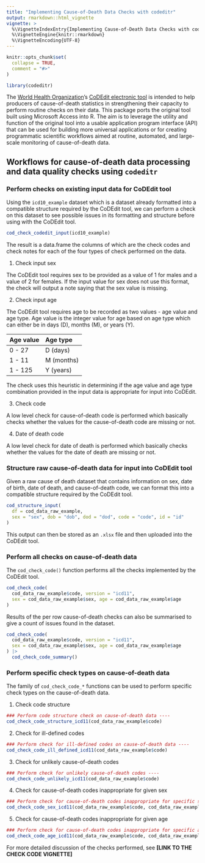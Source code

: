 ```yaml
---
title: "Implementing Cause-of-Death Data Checks with codeditr"
output: rmarkdown::html_vignette
vignette: >
  %\VignetteIndexEntry{Implementing Cause-of-Death Data Checks with codeditr}
  %\VignetteEngine{knitr::rmarkdown}
  %\VignetteEncoding{UTF-8}
---
```


```r
knitr::opts_chunk$set(
  collapse = TRUE,
  comment = "#>"
)
```

```r
library(codeditr)
```

The [World Health Organization](https://www.who.int/)'s [CoDEdit electronic tool](https://www.who.int/standards/classifications/classification-of-diseases/services/codedit-tool) is intended to help producers of cause-of-death statistics in strengthening their capacity to perform routine checks on their data. This package ports the original tool built using Microsoft Access into R. The aim is to leverage the utility and function of the original tool into a usable application program interface (API) that can be used for building more universal applications or for creating programmatic scientific workflows aimed at routine, automated, and large-scale monitoring of cause-of-death data.

## Workflows for cause-of-death data processing and data quality checks using `codeditr`

### Perform checks on existing input data for CoDEdit tool

Using the `icd10_example` dataset which is a dataset already formatted into a compatible structure required by the CoDEdit tool, we can perform a check on this dataset to see possible issues in its formatting and structure before using with the CoDEdit tool.

```r
cod_check_codedit_input(icd10_example)
```

The result is a data.frame the columns of which are the check codes and check notes for each of the four types of check performed on the data.

1. Check input sex

The CoDEdit tool requires sex to be provided as a value of 1 for males and a value of 2 for females. If the input value for sex does not use this format, the check will output a note saying that the sex value is missing.

2. Check input age

The CoDEdit tool requires age to be recorded as two values - age value and age type. Age value is the integer value for age based on age type which can either be in days (D), months (M), or years (Y).

Age value | Age type
:--- | :---
0 - 27 | D (days)
1 - 11 | M (months)
1 - 125 | Y (years)

The check uses this heuristic in determining if the age value and age type combination provided in the input data is appropriate for input into CoDEdit.

3. Check code

A low level check for cause-of-death code is performed which basically checks whether the values for the cause-of-death code are missing or not.

4. Date of death code

A low level check for date of death is performed which basically checks whether the values for the date of death are missing or not.

### Structure raw cause-of-death data for input into CoDEdit tool

Given a raw cause of death dataset that contains information on sex, date of birth, date of death, and cause-of-death code, we can format this into a compatible structure required by the CoDEdit tool.

```r
cod_structure_input(
  df = cod_data_raw_example, 
  sex = "sex", dob = "dob", dod = "dod", code = "code", id = "id"
)
```

This output can then be stored as an `.xlsx` file and then uploaded into the CoDEdit tool.

### Perform all checks on cause-of-death data

The `cod_check_code()` function performs all the checks implemented by the CoDEdit tool.

```r
cod_check_code(
  cod_data_raw_example$code, version = "icd11", 
  sex = cod_data_raw_example$sex, age = cod_data_raw_example$age
)
```

Results of the per row cause-of-death checks can also be summarised to give a count of issues found in the dataset.

```r
cod_check_code(
  cod_data_raw_example$code, version = "icd11", 
  sex = cod_data_raw_example$sex, age = cod_data_raw_example$age
) |>
  cod_check_code_summary()
```

### Perform specific check types on cause-of-death data

The family of `cod_check_code_*` functions can be used to perform specific check types on the cause-of-death data.

1. Check code structure

```r
### Perform code structure check on cause-of-death data ----
cod_check_code_structure_icd11(cod_data_raw_example$code)
```

2. Check for ill-defined codes

```r
### Perform check for ill-defined codes on cause-of-death data ----
cod_check_code_ill_defined_icd11(cod_data_raw_example$code)
```

3. Check for unlikely cause-of-death codes

```r
### Perform check for unlikely cause-of-death codes ----
cod_check_code_unlikely_icd11(cod_data_raw_example$code)
```

4. Check for cause-of-death codes inappropriate for given sex

```r
### Perform check for cause-of-death codes inappropriate for specific sex ----
cod_check_code_sex_icd11(cod_data_raw_example$code, cod_data_raw_example$sex)
```

5. Check for cause-of-death codes inappropriate for given age

```r
### Perform check for cause-of-death codes inappropriate for specific age ----
cod_check_code_age_icd11(cod_data_raw_example$code, cod_data_raw_example$age)
```

For more detailed discussion of the checks performed, see **[LINK TO THE CHECK CODE VIGNETTE]**




